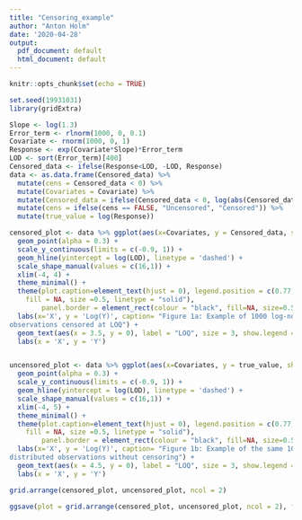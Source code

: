 ```yaml
---
title: "Censoring_example"
author: "Anton Holm"
date: '2020-04-28'
output:
  pdf_document: default
  html_document: default
---
```


```r
knitr::opts_chunk$set(echo = TRUE)
```

```r
set.seed(19931031)
library(gridExtra)

Slope <- log(1.3)
Error_term <- rlnorm(1000, 0, 0.1)
Covariate <- rnorm(1000, 0, 1)
Response <- exp(Covariate*Slope)*Error_term
LOD <- sort(Error_term)[400]
Censored_data <- ifelse(Response<LOD, -LOD, Response) 
data <- as.data.frame(Censored_data) %>% 
  mutate(cens = Censored_data < 0) %>% 
  mutate(Covariates = Covariate) %>% 
  mutate(Censored_data = ifelse(Censored_data < 0, log(abs(Censored_data)/sqrt(2)), log(abs(Censored_data)))) %>% 
  mutate(cens = ifelse(cens == FALSE, "Uncensored", "Censored")) %>% 
  mutate(true_value = log(Response))

censored_plot <- data %>% ggplot(aes(x=Covariates, y = Censored_data, shape = cens)) + 
  geom_point(alpha = 0.3) +
  scale_y_continuous(limits = c(-0.9, 1)) +
  geom_hline(yintercept = log(LOD), linetype = 'dashed') +
  scale_shape_manual(values = c(16,1)) +
  xlim(-4, 4) +
  theme_minimal() +
  theme(plot.caption=element_text(hjust = 0), legend.position = c(0.77, 0.15), legend.background = element_rect(color = "black", 
    fill = NA, size =0.5, linetype = "solid"),
        panel.border = element_rect(colour = "black", fill=NA, size=0.5),legend.title = element_blank()) +
  labs(x='X', y = 'Log(Y)', caption= "Figure 1a: Example of 1000 log-normal distributed
observations censored at LOQ") + 
  geom_text(aes(x = 3.5, y = 0), label = "LOQ", size = 3, show.legend = FALSE, family = "serif") +
  labs(x = 'X', y = 'Y')


uncensored_plot <- data %>% ggplot(aes(x=Covariates, y = true_value, shape = cens)) + 
  geom_point(alpha = 0.3) +
  scale_y_continuous(limits = c(-0.9, 1)) +
  geom_hline(yintercept = log(LOD), linetype = 'dashed') +
  scale_shape_manual(values = c(16,1)) +
  xlim(-4, 5) +
  theme_minimal() +
  theme(plot.caption=element_text(hjust = 0), legend.position = c(0.77, 0.15), legend.background = element_rect(color = "black", 
    fill = NA, size =0.5, linetype = "solid"),
        panel.border = element_rect(colour = "black", fill=NA, size=0.5),legend.title = element_blank()) +
  labs(x='X', y = 'Log(Y)', caption= "Figure 1b: Example of the same 1000 log-normal
distributed observations without censoring") + 
  geom_text(aes(x = 4.5, y = 0), label = "LOQ", size = 3, show.legend = FALSE, family = "serif") +
  labs(x = 'X', y = 'Y')

grid.arrange(censored_plot, uncensored_plot, ncol = 2)

ggsave(plot = grid.arrange(censored_plot, uncensored_plot, ncol = 2), file = "Example_Censored_Plot.pdf")

```
